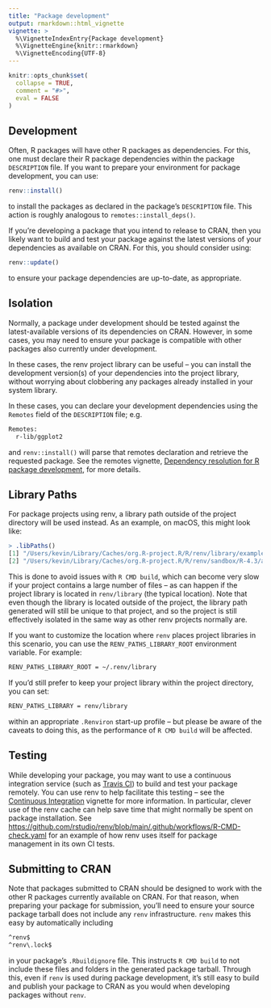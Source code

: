 ```yaml
---
title: "Package development"
output: rmarkdown::html_vignette
vignette: >
  %\VignetteIndexEntry{Package development}
  %\VignetteEngine{knitr::rmarkdown}
  %\VignetteEncoding{UTF-8}
---
```


```r
knitr::opts_chunk$set(
  collapse = TRUE,
  comment = "#>",
  eval = FALSE
)
```


## Development

Often, R packages will have other R packages as dependencies. For this, one must
declare their R package dependencies within the package `DESCRIPTION` file. If
you want to prepare your environment for package development, you can use:

```r
renv::install()
```

to install the packages as declared in the package's `DESCRIPTION` file. This
action is roughly analogous to `remotes::install_deps()`.

If you're developing a package that you intend to release to CRAN, then you
likely want to build and test your package against the latest versions of your
dependencies as available on CRAN. For this, you should consider using:

```r
renv::update()
```

to ensure your package dependencies are up-to-date, as appropriate.


## Isolation

Normally, a package under development should be tested against the
latest-available versions of its dependencies on CRAN. However, in some cases,
you may need to ensure your package is compatible with other packages also
currently under development.

In these cases, the renv project library can be useful -- you can install the
development version(s) of your dependencies into the project library, without
worrying about clobbering any packages already installed in your system library.

In these cases, you can declare your development dependencies using the
`Remotes` field of the `DESCRIPTION` file; e.g.

```sh
Remotes:
  r-lib/ggplot2
```

and `renv::install()` will parse that remotes declaration and retrieve the
requested package. See the remotes vignette,
[Dependency resolution for R package development][dependencies],
for more details.


## Library Paths

For package projects using renv, a library path outside of the project
directory will be used instead. As an example, on macOS, this might look like:

```r
> .libPaths()
[1] "/Users/kevin/Library/Caches/org.R-project.R/R/renv/library/example-552f6e80/R-4.3/aarch64-apple-darwin20"
[2] "/Users/kevin/Library/Caches/org.R-project.R/R/renv/sandbox/R-4.3/aarch64-apple-darwin20/ac5c2659"
```

This is done to avoid issues with `R CMD build`, which can become very slow if
your project contains a large number of files -- as can happen if the project
library is located in `renv/library` (the typical location). Note that even
though the library is located outside of the project, the library path
generated will still be unique to that project, and so the project is still
effectively isolated in the same way as other renv projects normally are.

If you want to customize the location where `renv` places project libraries in
this scenario, you can use the `RENV_PATHS_LIBRARY_ROOT` environment variable.
For example:

```sh
RENV_PATHS_LIBRARY_ROOT = ~/.renv/library
```

If you'd still prefer to keep your project library within the project directory,
you can set:

```sh
RENV_PATHS_LIBRARY = renv/library
```

within an appropriate `.Renviron` start-up profile -- but please be aware of
the caveats to doing this, as the performance of `R CMD build` will be affected.


## Testing

While developing your package, you may want to use a continuous integration
service (such as [Travis CI](https://www.travis-ci.com)) to build and test
your package remotely. You can use renv to help facilitate this testing --
see the [Continuous Integration](ci.html) vignette for more information. In
particular, clever use of the renv cache can help save time that might
normally be spent on package installation. See
<https://github.com/rstudio/renv/blob/main/.github/workflows/R-CMD-check.yaml>
for an example of how renv uses itself for package management in its own
CI tests.


## Submitting to CRAN

Note that packages submitted to CRAN should be designed to work with the other R
packages currently available on CRAN. For that reason, when preparing your package
for submission, you'll need to ensure your source package tarball does not
include any `renv` infrastructure. `renv` makes this easy by automatically
including

```sh
^renv$
^renv\.lock$
```

in your package's `.Rbuildignore` file. This instructs `R CMD build` to not
include these files and folders in the generated package tarball. Through this,
even if `renv` is used during package development, it's still easy to build and
publish your package to CRAN as you would when developing packages without `renv`.


[dependencies]: https://remotes.r-lib.org/articles/dependencies.html
